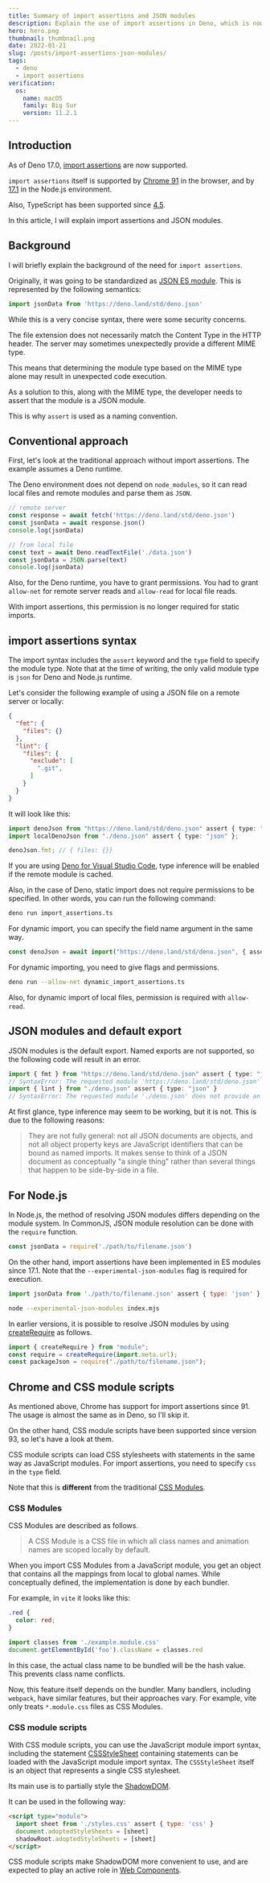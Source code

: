 ```yaml
---
title: Summary of import assertions and JSON modules
description: Explain the use of import assertions in Deno, which is now supported in Deno 1.17 and can be used to safely handle JSON modules. CSS Module Scripts, which were implemented earlier in Chrome, are also explained.
hero: hero.png
thumbnail: thumbnail.png
date: 2022-01-21
slug: /posts/import-assertions-json-modules/
tags:
  - deno
  - import assertions
verification:
  os:
    name: macOS
    family: Big Sur
    version: 11.2.1
---
```


## Introduction

As of Deno 17.0, [import assertions](https://github.com/tc39/proposal-import-assertions) are now supported.

`import assertions` itself is supported by [Chrome 91](https://chromestatus.com/feature/5749863620804608) in the browser, and by [17.1](https://chromestatus.com/feature/5749863620804608) in the Node.js environment.

Also, TypeScript has been supported since [4.5](https://www.typescriptlang.org/docs/handbook/release-notes/typescript-4-5.html#import-assertions).

In this article, I will explain import assertions and JSON modules.

## Background

I will briefly explain the background of the need for `import assertions`.

Originally, it was going to be standardized as [JSON ES module](https://github.com/WICG/webcomponents/issues/770). This is represented by the following semantics:

```ts
import jsonData from 'https://deno.land/std/deno.json'
```

While this is a very concise syntax, there were some security concerns.

The file extension does not necessarily match the Content Type in the HTTP header.
The server may sometimes unexpectedly provide a different MIME type.

This means that determining the module type based on the MIME type alone may result in unexpected code execution.

As a solution to this, along with the MIME type, the developer needs to assert that the module is a JSON module.

This is why `assert` is used as a naming convention.

## Conventional approach

First, let's look at the traditional approach without import assertions.
The example assumes a Deno runtime.

The Deno environment does not depend on `node_modules`, so it can read local files and remote modules and parse them as `JSON`.

```ts
// remote server
const response = await fetch('https://deno.land/std/deno.json')
const jsonData = await response.json()
console.log(jsonData)

// from local file
const text = await Deno.readTextFile('./data.json')
const jsonData = JSON.parse(text)
console.log(jsonData)
```

Also, for the Deno runtime, you have to grant permissions.
You had to grant `allow-net` for remote server reads and `allow-read` for local file reads.

With import assertions, this permission is no longer required for static imports.

## import assertions syntax

The import syntax includes the `assert` keyword and the `type` field to specify the module type.
Note that at the time of writing, the only valid module type is `json` for Deno and Node.js runtime.

Let's consider the following example of using a JSON file on a remote server or locally:

```json:deno.json
{
  "fmt": {
    "files": {}
  },
  "lint": {
    "files": {
      "exclude": [
        ".git",
      ]
    }
  }
}
```

It will look like this:

```ts:import_assertions.ts
import denoJson from "https://deno.land/std/deno.json" assert { type: "json" };
import localDenoJson from "./deno.json" assert { type: "json" };

denoJson.fmt; // { files: {}}
```

If you are using [Deno for Visual Studio Code](https://github.com/denoland/vscode_deno), type inference will be enabled if the remote module is cached.

Also, in the case of Deno, static import does not require permissions to be specified.
In other words, you can run the following command:

```bash
deno run import_assertions.ts
```

For dynamic import, you can specify the field name argument in the same way.

```ts:dynamic_import_assertions.ts
const denoJson = await import("https://deno.land/std/deno.json", { assert: { type: "json" } }).then((module) => module.default);
```

For dynamic importing, you need to give flags and permissions.

```bash
deno run --allow-net dynamic_import_assertions.ts
```

Also, for dynamic import of local files, permission is required with `allow-read`.

## JSON modules and default export

JSON modules is the default export.
Named exports are not supported, so the following code will result in an error.

```ts
import { fmt } from "https://deno.land/std/deno.json" assert { type: "json" }
// SyntaxError: The requested module 'https://deno.land/std/deno.json' does not provide an export named 'fmt'
import { lint } from "./deno.json" assert { type: "json" }
// SyntaxError: The requested module './deno.json' does not provide an export named 'lint'
```

At first glance, type inference may seem to be working, but it is not.
This is due to the following reasons:

> They are not fully general: not all JSON documents are objects, and not all object property keys are JavaScript identifiers that can be bound as named imports.
> It makes sense to think of a JSON document as conceptually "a single thing" rather than several things that happen to be side-by-side in a file.

## For Node.js

In Node.js, the method of resolving JSON modules differs depending on the module system.
In CommonJS, JSON module resolution can be done with the `require` function.

```ts:index.js
const jsonData = require('./path/to/filename.json')
```

On the other hand, import assertions have been implemented in ES modules since 17.1.
Note that the `--experimental-json-modules` flag is required for execution.

```js:index.mjs
import jsonData from './path/to/filename.json' assert { type: 'json' };
```

```bash
node --experimental-json-modules index.mjs
```

In earlier versions, it is possible to resolve JSON modules by using [createRequire](https://nodejs.org/api/module.html#modulecreaterequirefilename) as follows.

```js:index.mjs
import { createRequire } from "module";
const require = createRequire(import.meta.url);
const packageJson = require("./path/to/filename.json");
```

## Chrome and CSS module scripts

As mentioned above, Chrome has support for import assertions since 91.
The usage is almost the same as in Deno, so I'll skip it.

On the other hand, CSS module scripts have been supported since version 93, so let's have a look at them.

CSS module scripts can load CSS stylesheets with statements in the same way as JavaScript modules.
For import assertions, you need to specify `css` in the `type` field.

Note that this is **different** from the traditional [CSS Modules](https://github.com/css-modules/css-modules).

### CSS Modules

CSS Modules are described as follows.

> A CSS Module is a CSS file in which all class names and animation names are scoped locally by default.

When you import CSS Modules from a JavaScript module, you get an object that contains all the mappings from local to global names.
While conceptually defined, the implementation is done by each bundler.

For example, in `vite` it looks like this:

```css:example.module.css
.red {
  color: red;
}
```

```js
import classes from './example.module.css'
document.getElementById('foo').className = classes.red
```

In this case, the actual class name to be bundled will be the hash value. This prevents class name conflicts.

Now, this feature itself depends on the bundler. Many bandlers, including `webpack`, have similar features, but their approaches vary.
For example, vite only treats `*.module.css` files as CSS Modules.

### CSS module scripts

With CSS module scripts, you can use the JavaScript module import syntax, including the statement [CSSStyleSheet](https://developer.mozilla.org/en-US/docs/Web/API/CSSStyleSheet) containing statements can be loaded with the JavaScript module import syntax.
The `CSSStyleSheet` itself is an object that represents a single CSS stylesheet.

Its main use is to partially style the [ShadowDOM](https://developers.google.com/web/fundamentals/web-components/shadowdom).

It can be used in the following way:

```html
<script type="module">
  import sheet from './styles.css' assert { type: 'css' }
  document.adoptedStyleSheets = [sheet]
  shadowRoot.adoptedStyleSheets = [sheet]
</script>
```

CSS module scripts make ShadowDOM more convenient to use, and are expected to play an active role in [Web Components](https://developer.mozilla.org/docs/Web/Web_Components).
